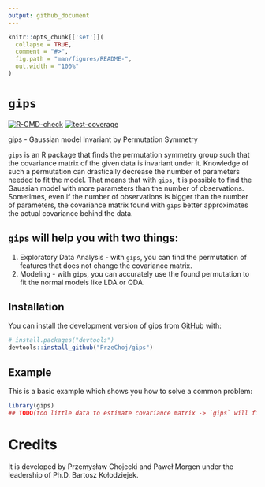 ```yaml
---
output: github_document
---
```


<!-- README.md is generated from README.Rmd. Please edit that file -->

```r
knitr::opts_chunk[['set']](
  collapse = TRUE,
  comment = "#>",
  fig.path = "man/figures/README-",
  out.width = "100%"
)
```

# `gips`

<!-- badges: start -->
[![R-CMD-check](https://github.com/PrzeChoj/gips/actions/workflows/R-CMD-check.yaml/badge.svg)](https://github.com/PrzeChoj/gips/actions/workflows/R-CMD-check.yaml)
[![test-coverage](https://codecov.io/gh/PrzeChoj/gips/branch/main/graph/badge.svg)](https://codecov.io/gh/PrzeChoj/gips?branch=main)
<!-- badges: end -->

gips - Gaussian model Invariant by Permutation Symmetry

`gips` is an R package that finds the permutation symmetry group such that the covariance matrix of the given data is invariant under it. Knowledge of such a permutation can drastically decrease the number of parameters needed to fit the model. That means that with `gips`, it is possible to find the Gaussian model with more parameters than the number of observations. Sometimes, even if the number of observations is bigger than the number of parameters, the covariance matrix found with `gips` better approximates the actual covariance behind the data.

## `gips` will help you with two things:
1. Exploratory Data Analysis - with `gips`, you can find the permutation of features that does not change the covariance matrix.
2. Modeling - with `gips`, you can accurately use the found permutation to fit the normal models like LDA or QDA.

## Installation

You can install the development version of gips from [GitHub](https://github.com/) with:

``` r
# install.packages("devtools")
devtools::install_github("PrzeChoj/gips")
```

## Example

This is a basic example which shows you how to solve a common problem:

```r
library(gips)
## TODO(too little data to estimate covariance matrix -> `gips` will find the matrix)
```

# Credits

It is developed by Przemysław Chojecki and Paweł Morgen under the leadership of Ph.D. Bartosz Kołodziejek.

